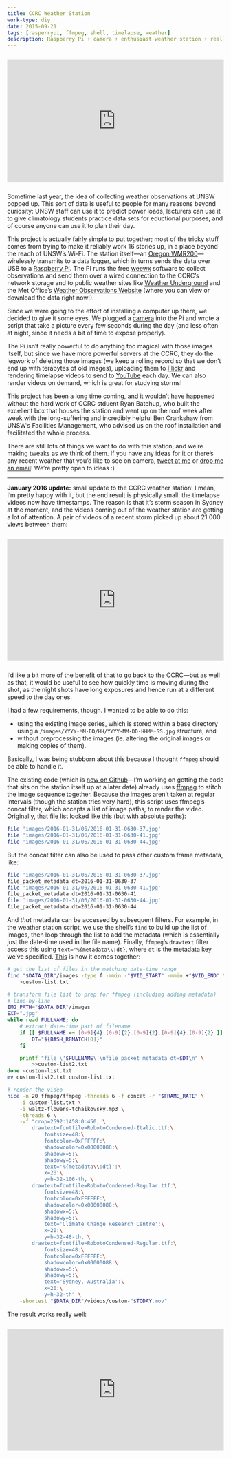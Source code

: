 ```yaml
---
title: CCRC Weather Station
work-type: diy
date: 2015-09-21
tags: [rasperrypi, ffmpeg, shell, timelapse, weather]
description: Raspberry Pi + camera + enthusiast weather station + really tall building = epic weather data
---
```

<!-- Youtube embed -->
```{=html}
<div style="text-align:center; position: relative; height: 0; padding-bottom: 56.25%; margin-top: 25px; margin-bottom: 25px;">
	<iframe style="position: absolute; top: 0; left: 0; width: 100%; height: 100%;" src="https://www.youtube.com/embed/_4XGPOtL_NU?list=PLPA1_XSKQBZaasniybfRbSRYUNF91_y5U" frameborder="0" allowfullscreen></iframe>
</div>
```

Sometime last year, the idea of collecting weather observations at UNSW popped up. This sort of data is useful to people for many reasons beyond curiosity: UNSW staff can use it to predict power loads, lecturers can use it to give climatology students practice data sets for eductional purposes, and of course anyone can use it to plan their day.

This project is actually fairly simple to put together; most of the tricky stuff comes from trying to make it reliably work 16 stories up, in a place beyond the reach of UNSW's Wi-Fi. The station itself—an [Oregon WMR200](http://shop.australiangeographic.com.au/oregon-weather-station-wmr200.html)—wirelessly transmits to a data logger, which in turns sends the data over USB to a [Raspberry Pi](http://www.raspberrypi.org/). The PI runs the free [weewx](http://www.weewx.com) software to collect observations and send them over a wired connection to the CCRC's network storage and to public weather sites like [Weather Underground](http://www.wunderground.com/personal-weather-station/dashboard?ID=INEWSOUT602) and the Met Office's [Weather Observations Website](http://bom-wow.metoffice.gov.uk/graphdata?requestedAction=REQUEST&siteID=919586001) (where you can view or download the data right now!).

Since we were going to the effort of installing a computer up there, we decided to give it some eyes. We plugged a [camera](http://www.raspberrypi.org/camera) into the Pi and wrote a script that take a picture every few seconds during the day (and less often at night, since it needs a bit of time to expose properly).

The Pi isn't really powerful to do anything too magical with those images itself, but since we have more powerful servers at the CCRC, they do the legwork of deleting those images (we keep a rolling record so that we don't end up with terabytes of old images), uploading them to [Flickr](http://www.flickr.com/photos/ccrc_weather/) and rendering timelapse videos to send to [YouTube](https://www.youtube.com/channel/UCeiNSkPn47gxultHDuJZEYw) each day. We can also render videos on demand, which is great for studying storms!

This project has been a long time coming, and it wouldn't have happened without the hard work of CCRC stduent Ryan Batehup, who built the excellent box that houses the station and went up on the roof week after week with the long-suffering and incredibly helpful Ben Crankshaw from UNSW's Facilities Management, who advised us on the roof installation and facilitated the whole process.

There are still lots of things we want to do with this station, and we're making tweaks as we think of them. If you have any ideas for it or there's any recent weather that you'd like to see on camera, [tweet at me](https://twitter.com/intent/tweet?text=@rensa_co&related=rensa_co) or [drop me an email](mailto:j.goldie@unsw.edu.au)! We're pretty open to ideas :)

<hr>

**January 2016 update:** small update to the CCRC weather station! I mean, I'm pretty happy with it, but the end result is physically small: the timelapse videos now have timestamps. The reason is that it's storm season in Sydney at the moment, and the videos coming out of the weather station are getting a lot of attention. A pair of videos of a recent storm picked up about 21 000 views between them:

<!-- Youtube embed -->
```{=html}
<div style="text-align:center; position: relative; height: 0; padding-bottom: 56.25%; margin-top: 25px; margin-bottom: 25px;">
	<iframe style="position: absolute; top: 0; left: 0; width: 100%; height: 100%;" src="https://www.youtube.com/embed/r9QelVBENoo?list=PLPA1_XSKQBZaasniybfRbSRYUNF91_y5U" frameborder="0" allowfullscreen></iframe>
</div>
```

I'd like a bit more of the benefit of that to go back to the CCRC—but as well as that, it would be useful to see how quickly time is moving during the shot, as the night shots have long exposures and hence run at a different speed to the day ones.

I had a few requirements, though. I wanted to be able to do this:

- using the existing image series, which is stored within a base directory using a `/images/YYYY-MM-DD/HH/YYYY-MM-DD-HHMM-SS.jpg` structure, and
- without preprocessing the images (ie. altering the original images or making copies of them).

Basically, I was being stubborn about this because I thought `ffmpeg` should be able to handle it.

The existing code (which is [now on Github](https://github.com/rensa/ccrc-weather-station-uploads)—I'm working on getting the code that sits on the station itself up at a later date) already uses [ffmpeg](https://ffmpeg.org/) to stitch the image sequence together. Because the images aren't taken at regular intervals (though the station tries very hard), this script uses ffmpeg's concat filter, which accepts a list of image paths, to render the video. Originally, that file list looked like this (but with absolute paths):

```sh
file 'images/2016-01-31/06/2016-01-31-0630-37.jpg'
file 'images/2016-01-31/06/2016-01-31-0630-41.jpg'
file 'images/2016-01-31/06/2016-01-31-0630-44.jpg'
```

But the concat filter can also be used to pass other custom frame metadata, like:

```sh
file 'images/2016-01-31/06/2016-01-31-0630-37.jpg'
file_packet_metadata dt=2016-01-31-0630-37
file 'images/2016-01-31/06/2016-01-31-0630-41.jpg'
file_packet_metadata dt=2016-01-31-0630-41
file 'images/2016-01-31/06/2016-01-31-0630-44.jpg'
file_packet_metadata dt=2016-01-31-0630-44
```

And _that_ metadata can be accessed by subsequent filters. For example, in the weather station script, we use the shell's `find` to build up the list of images, then loop through the list to add the metadata (which is essentially just the date-time used in the file name). Finally, `ffmpeg`'s `drawtext` filter access this using `text='%{metadata\\:dt}`, where `dt` is the metadata key we've specified. [This](https://github.com/rensa/ccrc-weather-station-uploads/blob/master/custom-youtube.sh) is how it comes together:

```sh
# get the list of files in the matching date-time range
find "$DATA_DIR"/images -type f -mmin -"$VID_START" -mmin +"$VID_END" \
    >custom-list.txt

# transform file list to prep for ffmpeg (including adding metadata)
# line-by-line
IMG_PATH="$DATA_DIR"/images
EXT=".jpg"
while read FULLNAME; do
    # extract date-time part of filename
    if [[ $FULLNAME =~ [0-9]{4}.[0-9]{2}.[0-9]{2}.[0-9]{4}.[0-9]{2} ]]; then
        DT="${BASH_REMATCH[0]}"
    fi

    printf "file \'$FULLNAME\'\nfile_packet_metadata dt=$DT\n" \
        >>custom-list2.txt
done <custom-list.txt
mv custom-list2.txt custom-list.txt

# render the video
nice -n 20 ffmpeg/ffmpeg -threads 6 -f concat -r "$FRAME_RATE" \
    -i custom-list.txt \
    -i waltz-flowers-tchaikovsky.mp3 \
    -threads 6 \
    -vf "crop=2592:1458:0:450, \
        drawtext=fontfile=RobotoCondensed-Italic.ttf:\
            fontsize=48:\
            fontcolor=0xFFFFFF:\
            shadowcolor=0x00000088:\
            shadowx=5:\
            shadowy=5:\
            text='%{metadata\\:dt}':\
            x=20:\
            y=h-32-106-th, \
        drawtext=fontfile=RobotoCondensed-Regular.ttf:\
            fontsize=48:\
            fontcolor=0xFFFFFF:\
            shadowcolor=0x00000088:\
            shadowx=5:\
            shadowy=5:\
            text='Climate Change Research Centre':\
            x=20:\
            y=h-32-48-th, \
        drawtext=fontfile=RobotoCondensed-Regular.ttf:\
            fontsize=48:\
            fontcolor=0xFFFFFF:\
            shadowcolor=0x00000088:\
            shadowx=5:\
            shadowy=5:\
            text='Sydney, Australia':\
            x=20:\
            y=h-32-th" \
    -shortest "$DATA_DIR"/videos/custom-"$TODAY.mov"
```

The result works really well:

<!-- Youtube embed -->
```{=html}
<div style="text-align:center; position: relative; height: 0; padding-bottom: 56.25%; margin-top: 25px; margin-bottom: 25px;">
	<iframe style="position: absolute; top: 0; left: 0; width: 100%; height: 100%;" src="https://www.youtube.com/embed/nq4ZGtLOw6Q?index=5&list=PLPA1_XSKQBZaasniybfRbSRYUNF91_y5U" frameborder="0" allowfullscreen></iframe>
</div>
```
